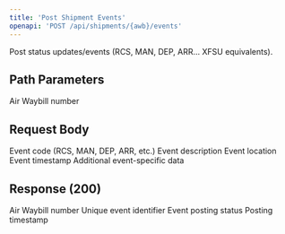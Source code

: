 ```yaml
---
title: 'Post Shipment Events'
openapi: 'POST /api/shipments/{awb}/events'
---
```


Post status updates/events (RCS, MAN, DEP, ARR… XFSU equivalents).

## Path Parameters

<ParamField path="awb" type="string" required>
  Air Waybill number
</ParamField>

## Request Body

<ParamField body="event_code" type="string" required>
  Event code (RCS, MAN, DEP, ARR, etc.)
</ParamField>

<ParamField body="description" type="string" required>
  Event description
</ParamField>

<ParamField body="location" type="string" required>
  Event location
</ParamField>

<ParamField body="timestamp" type="string" format="date-time" required>
  Event timestamp
</ParamField>

<ParamField body="additional_data" type="object">
  Additional event-specific data
</ParamField>

## Response (200)

<ParamField status="200" type="object">
  <ParamField name="awb_number" type="string">
    Air Waybill number
  </ParamField>
  <ParamField name="event_id" type="string">
    Unique event identifier
  </ParamField>
  <ParamField name="status" type="string">
    Event posting status
  </ParamField>
  <ParamField name="posted_at" type="string" format="date-time">
    Posting timestamp
  </ParamField>
</ParamField>

